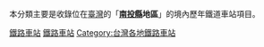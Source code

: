 本分類主要是收錄位在[[臺灣|臺灣]]的「'''[[南投縣|南投縣]]地區'''」的境內歷年鐵道車站項目。
[[Category:南投鐵路|鐵路車站]]
[[Category:南投縣建築物|鐵路車站]]
[[Category:台灣各地鐵路車站|Category:台灣各地鐵路車站]]